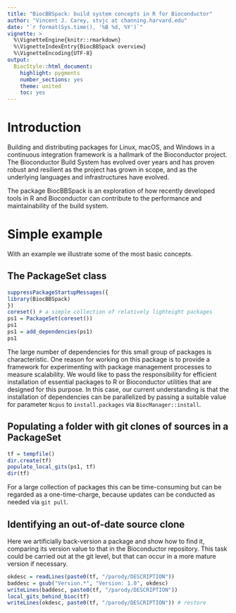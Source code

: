 ```yaml
---
title: "BiocBBSpack: build system concepts in R for Bioconductor"
author: "Vincent J. Carey, stvjc at channing.harvard.edu"
date: "`r format(Sys.time(), '%B %d, %Y')`"
vignette: >
  %\VignetteEngine{knitr::rmarkdown}
  %\VignetteIndexEntry{BiocBBSpack overview}
  %\VignetteEncoding{UTF-8}
output:
  BiocStyle::html_document:
    highlight: pygments
    number_sections: yes
    theme: united
    toc: yes
---
```


# Introduction

Building and distributing packages for Linux, macOS, and Windows in a continuous
integration framework is a hallmark of the Bioconductor project.  The
Bioconductor Build System has evolved over years and has proven
robust and resilient as the project has grown in scope, and as
the underlying languages and infrastructures have evolved.

The package BiocBBSpack is an exploration of how recently developed
tools in R and Bioconductor can contribute to the performance and
maintainability of the build system.

# Simple example

With an example we illustrate some of the most basic concepts.

## The PackageSet class

```r
suppressPackageStartupMessages({
library(BiocBBSpack)
})
coreset() # a simple collection of relatively lighteight packages
ps1 = PackageSet(coreset())
ps1
ps1 = add_dependencies(ps1)
ps1
```

The large number of dependencies for
this small group of packages is characteristic.
One reason for working on this package is to provide
a framework for experimenting with package management
processes to measure scalability.  We would like to
pass the responsibility for efficient installation
of essential packages to R or Bioconductor utilities
that are designed for this purpose.  In this case,
our current understanding is that the installation of
dependencies can be parallelized by passing a suitable
value for parameter `Ncpus` to `install.packages` via
`BiocManager::install`.

## Populating a folder with git clones of sources in a PackageSet

```r
tf = tempfile()
dir.create(tf)
populate_local_gits(ps1, tf)
dir(tf)
```

For a large collection of packages this can be time-consuming but
can be regarded as a one-time-charge, because updates can be
conducted as needed via `git pull`.

## Identifying an out-of-date source clone

Here we artificially back-version a package and
show how to find it, comparing its version value
to that in the Bioconductor repository.  This task could be carried out
at the git level, but that can occur in a more mature
version if necessary.
```r
okdesc = readLines(paste0(tf, "/parody/DESCRIPTION"))
baddesc = gsub("Version.*", "Version: 1.0", okdesc)
writeLines(baddesc, paste0(tf, "/parody/DESCRIPTION"))
local_gits_behind_bioc(tf)
writeLines(okdesc, paste0(tf, "/parody/DESCRIPTION")) # restore
```
